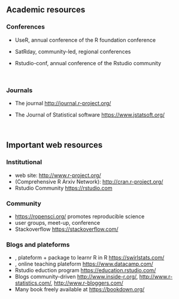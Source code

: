 
## Academic resources

### Conferences

- UseR, annual conference of the R foundation conference

- SatRday, community-led, regional conferences 

- Rstudio-conf, annual conference of the Rstudio community

&nbsp;

### Journals

- The \C{R} journal [http://journal.r-project.org/](http://journal.r-project.org/)

- The Journal of Statistical software [https://www.jstatsoft.org/](https://www.jstatsoft.org/)

&nbsp;

## Important web resources

### Institutional

- \red{R fondation} web site: [http://www.r-project.org/](http://www.r-project.org/)
- \red{CRAN}  (Comprehensive R  Arxiv Network): [http://cran.r-project.org/](http://cran.r-project.org/)
- Rstudio Community [https://rstudio.com](https://rstudio.com)

### Community

- [https://ropensci.org/](https://ropensci.org/) promotes reproducible science
- \C{R} user groups, meet-up, conference
- Stackoverflow [https://stackoverflow.com/](https://stackoverflow.com/)

### Blogs and plateforms

- \C{Swirl}, plateform + package to learnr R in R [https://swirlstats.com/](https://swirlstats.com/)
- \C{Datacamp}, online teaching plateform [https://www.datacamp.com/](https://www.datacamp.com/)
- Rstudio eduction program [https://education.rstudio.com/](https://education.rstudio.com/)
- Blogs community-driven [http://www.inside-r.org/](http://www.inside-r.org/), [http://www.r-statistics.com/](http://www.r-statistics.com/), [http://www.r-bloggers.com/](http://www.r-bloggers.com/)
- Many book freely available at [https://bookdown.org/](https://bookdown.org/)


